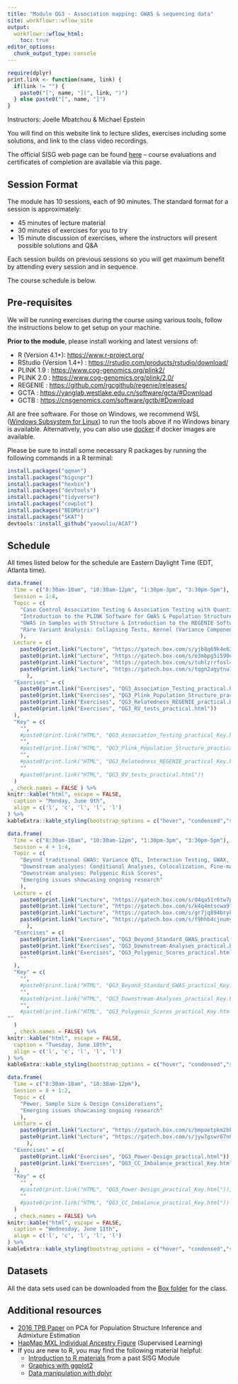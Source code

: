 ```yaml
---
title: "Module QG3 - Association mapping: GWAS & sequencing data"
site: workflowr::wflow_site
output:
  workflowr::wflow_html:
    toc: true
editor_options:
  chunk_output_type: console
---
```


```r
require(dplyr)
print.link <- function(name, link) {
  if(link != "") { 
    paste0("[", name, "](", link, ")")
  } else paste0("[", name, "]")
}
```

Instructors: Joelle Mbatchou & Michael Epstein

You will find on this website link to lecture slides, exercises including some solutions, and link to the class video recordings.

The official SISG web page can be found [here](https://sisg.biosciences.gatech.edu/sisg-module-qg3/) – course evaluations and certificates of completion are available via this page.


## Session Format
The module has 10 sessions, each of 90 minutes. The standard format for a session is approximately:

* 45 minutes of lecture material
* 30 minutes of exercises for you to try 
* 15 minute discussion of exercises, where the instructors will present possible solutions and Q&A

Each session builds on previous sessions so you will get maximum benefit by attending every session and in sequence.

The course schedule is below.


## Pre-requisites

We will be running exercises during the course using various tools, follow the instructions below to get setup on your machine.

**Prior to the module**, please install working and latest versions of:

* R (Version 4.1+): 
  <a href="https://www.r-project.org/" target="_blank">https://www.r-project.org/</a>
* RStudio (Version 1.4+) : 
  <a href="https://rstudio.com/products/rstudio/download/" target="_blank">https://rstudio.com/products/rstudio/download/</a>
* PLINK 1.9 : 
  <a href="https://www.cog-genomics.org/plink2/" target="_blank">https://www.cog-genomics.org/plink2/</a>
* PLINK 2.0 : 
  <a href="https://www.cog-genomics.org/plink/2.0/" target="_blank">https://www.cog-genomics.org/plink/2.0/</a>
* REGENIE : 
  <a href="https://github.com/rgcgithub/regenie/releases/" target="_blank">https://github.com/rgcgithub/regenie/releases/</a>
* GCTA : 
  <a href="https://yanglab.westlake.edu.cn/software/gcta/#Download" target="_blank">https://yanglab.westlake.edu.cn/software/gcta/#Download</a>
* GCTB : 
  <a href="https://cnsgenomics.com/software/gctb/#Download" target="_blank">https://cnsgenomics.com/software/gctb/#Download</a>

All are free software. For those on Windows, we recommend WSL ([Windows Subsystem for Linux](https://learn.microsoft.com/en-us/windows/wsl/install)) to run the tools above if no Windows binary is available. Alternatively, you can also use [docker](https://docs.docker.com/desktop/setup/install/windows-install/) if docker images are available.

Please be sure to install some necessary R packages by running the following commands in a R terminal:
```r
install.packages("qqman")
install.packages("bigsnpr")
install.packages("hexbin")
install.packages("devtools")
install.packages("tidyverse")
install.packages("cowplot")
install.packages("BEDMatrix")
install.packages("SKAT")
devtools::install_github("yaowuliu/ACAT")
```

## Schedule

All times listed below for the schedule are Eastern Daylight Time (EDT, Atlanta time).

```r
data.frame(
  Time = c("8:30am-10am", "10:30am-12pm", "1:30pm-3pm", "3:30pm-5pm"),
  Session = 1:4,
  Topic = c(
    "Case Control Association Testing & Association Testing with Quantitative Traits",
    "Introduction to the PLINK Software for GWAS & Population Structure Inference",
    "GWAS in Samples with Structure & Introduction to the REGENIE Software",
    "Rare Variant Analysis: Collapsing Tests, Kernel (Variance Component) Tests and Omnibus Tests"
    ),
  Lecture = c(
    paste0(print.link("Lecture", "https://gatech.box.com/s/yjb8q69k4e63ogufooccrfkd097di3m2")),
    paste0(print.link("Lecture", "https://gatech.box.com/s/e3mbpg5i590dzcz8fhedhwjszq8fjsve")),
    paste0(print.link("Lecture", "https://gatech.box.com/s/tuhlzrrfosl4i7zgd2gqp0yir2b428zh")),
    paste0(print.link("Lecture", "https://gatech.box.com/s/tqgn2agytnu1gltndcvqjfirag4j87jt"))
      ),
  "Exercises" = c(
    paste0(print.link("Exercises", "QG3_Association_Testing_practical.html")),
    paste0(print.link("Exercises", "QG3_Plink_Population_Structure_practical.html")),
    paste0(print.link("Exercises", "QG3_Relatedness_REGENIE_practical.html")),
    paste0(print.link("Exercises", "QG3_RV_tests_practical.html"))
  ),
  "Key" = c(
    "",
    #paste0(print.link("HTML", "QG3_Association_Testing_practical_Key.html")),
    "",
    #paste0(print.link("HTML", "QG3_Plink_Population_Structure_practical_Key.html")),
    "",
    #paste0(print.link("HTML", "QG3_Relatedness_REGENIE_practical_Key.html")),
    ""
    #paste0(print.link("HTML", "QG3_RV_tests_practical.html"))
  )
 , check.names = FALSE ) %>%
knitr::kable("html", escape = FALSE, 
  caption = "Monday, June 9th", 
  align = c('l', 'c', 'l', 'l', 'l')
) %>%
kableExtra::kable_styling(bootstrap_options = c("hover", "condensed","striped"))
```

```r
data.frame(
  Time = c("8:30am-10am", "10:30am-12pm", "1:30pm-3pm", "3:30pm-5pm"),
  Session = 4 + 1:4,
  Topic = c(
    "Beyond traditional GWAS: Variance QTL, Interaction Testing, GWAX, Time-to-event, Multi-trait analysis",
    "Downstream analyses: Conditional Analyses, Colocalization, Fine-mapping, Gene-based & Pathways Analysis",
    "Downstream analyses: Polygenic Risk Scores",
    "Emerging issues showcasing ongoing research"
    ),
  Lecture = c(
    paste0(print.link("Lecture", "https://gatech.box.com/s/04qa51r6tw7prfhdflc1taroim6jaudv")),
    paste0(print.link("Lecture", "https://gatech.box.com/s/k4q4mtscwa9txdcc6qdxiviyrzob3djf")),
    paste0(print.link("Lecture", "https://gatech.box.com/s/gr7jq894brykdq4s64nqd09b5guateel")),
    paste0(print.link("Lecture", "https://gatech.box.com/s/f9hhb4cjnumy4i7yp7hgxcyv3fgwo9xf"))
      ),
  "Exercises" = c(
    paste0(print.link("Exercises", "QG3_Beyond_Standard_GWAS_practical.html")),
    paste0(print.link("Exercises", "QG3_Downstream-Analyses_practical.html")),
    paste0(print.link("Exercises", "QG3_Polygenic_Scores_practical.html")),
    ""
  ),
  "Key" = c(
    "",
    #paste0(print.link("HTML", "QG3_Beyond_Standard_GWAS_practical_Key.html")),
    "",
    #paste0(print.link("HTML", "QG3_Downstream-Analyses_practical_Key.html")),
    "",
    #paste0(print.link("HTML", "QG3_Polygenic_Scores_practical_Key.html")),
""
  )
  , check.names = FALSE) %>%
knitr::kable("html", escape = FALSE, 
  caption = "Tuesday, June 10th", 
  align = c('l', 'c', 'l', 'l', 'l')
) %>%
kableExtra::kable_styling(bootstrap_options = c("hover", "condensed","striped"))
```

```r
data.frame(
  Time = c("8:30am-10am", "10:30am-12pm"),
  Session = 8 + 1:2,
  Topic = c(
    "Power, Sample Size & Design Considerations",
    "Emerging issues showcasing ongoing research"
    ),
  Lecture = c(
    paste0(print.link("Lecture", "https://gatech.box.com/s/bmpoetpkm2bk3p2km5q7d8wth07vuuum")),
    paste0(print.link("Lecture", "https://gatech.box.com/s/jyw7gswr67n01zr1rt8b16xr8ptjdgaj"))
      ),
  "Exercises" = c(
    paste0(print.link("Exercises", "QG3_Power-Design_practical.html")),
    paste0(print.link("Exercises", "QG3_CC_Imbalance_practical_Key.html"))
  ),
  "Key" = c(
    "" , 
    #paste0(print.link("HTML", "QG3_Power-Design_practical_Key.html")),
    "" 
    #paste0(print.link("HTML", "QG3_CC_Imbalance_practical_Key.html"))
  )
  , check.names = FALSE) %>%
knitr::kable("html", escape = FALSE, 
  caption = "Wednesday, June 11th", 
  align = c('l', 'c', 'l', 'l', 'l')
) %>%
kableExtra::kable_styling(bootstrap_options = c("hover", "condensed","striped"))
```


## Datasets

All the data sets used can be downloaded from the [Box folder](https://gatech.box.com/s/s6m0970432k5pcrgx2xigng6acjpuo54) for the class.

## Additional resources

* [2016 TPB Paper](https://faculty.washington.edu/tathornt/sisg/Zheng_Weir_Eigenanalysis_TPB_2016.pdf) on PCA for Population Structure Inference and Admixture Estimation
* [HapMap MXL Individual Ancestry Figure](https://faculty.washington.edu/tathornt/sisg/HapMapMXL_Ancestry_Supervised.pdf) (Supervised Learning)
* If you are new to R, you may find the following material helpful:
  * [Introduction to R materials](https://faculty.washington.edu/kenrice/rintro/) from a past SISG Module
  * [Graphics with ggplot2](https://ggplot2.tidyverse.org/)
  * [Data manipulation with dplyr](http://dplyr.tidyverse.org/)

